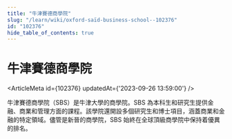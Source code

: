 ```yaml
---
title: "牛津賽德商學院"
slug: "/learn/wiki/oxford-saïd-business-school--102376"
id: "102376"
hide_table_of_contents: true
---
```



# 牛津賽德商學院

<ArticleMeta id={102376} updatedAt={'2023-09-26 13:59:00'} />
<div className='border-solid border-b border-t-0 my-4 border-[var(--ifm-color-gray-300)]' />

牛津賽德商學院（SBS）是牛津大學的商學院。SBS 為本科生和研究生提供金融、商業和管理方面的課程。該學院還開設多個研究生和博士項目，涵蓋商業和金融的特定領域。儘管是新晉的商學院，SBS 始終在全球頂級商學院中保持着優異的排名。
